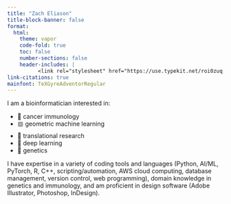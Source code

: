 ```yaml
---
title: "Zach Eliason"
title-block-banner: false
format:
  html:
    theme: vapor
    code-fold: true
    toc: false
    number-sections: false
    header-includes: |
          <link rel="stylesheet" href="https://use.typekit.net/roi0zuq.css">
link-citations: true
mainfont: TeXGyreAdventorRegular
---
```


I am a bioinformatician interested in:

- 🦠 cancer immunology
- 𑗊 geometric machine learning
- 🏥 translational research
- 🤖 deep learning
- 🧬 genetics

I have expertise in a variety of coding tools and languages (Python, AI/ML, PyTorch, R, C++, scripting/automation, AWS cloud computing, database management, version control, web programming), domain knowledge in genetics and immunology, and am proficient in design software (Adobe Illustrator, Photoshop, InDesign).